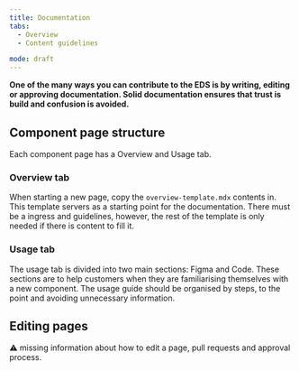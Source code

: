 ```yaml
---
title: Documentation
tabs: 
  - Overview
  - Content guidelines

mode: draft
---
```



**One of the many ways you can contribute to the EDS is by writing, editing or approving documentation. Solid documentation ensures that trust is build and confusion is avoided.**


## Component page structure

Each component page has a Overview and Usage tab. 


### Overview tab

When starting a new page, copy the `overview-template.mdx` contents in. This template servers as a starting point for the documentation. There must be a ingress and guidelines, however, the rest of the template is only needed if there is content to fill it. 


### Usage tab

The usage tab is divided into two main sections: Figma and Code. These sections are to help customers when they are familiarising themselves with a new component. The usage guide should be organised by steps, to the point and avoiding unnecessary information. 


## Editing pages

:warning: missing information about how to edit a page, pull requests and approval process.
